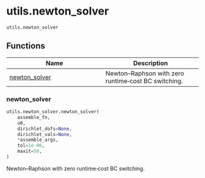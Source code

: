# utils.newton_solver { #skrom.utils.newton_solver }

`utils.newton_solver`



## Functions

| Name | Description |
| --- | --- |
| [newton_solver](#skrom.utils.newton_solver.newton_solver) | Newton–Raphson with zero runtime‐cost BC switching. |

### newton_solver { #skrom.utils.newton_solver.newton_solver }

```python
utils.newton_solver.newton_solver(
    assemble_fn,
    u0,
    dirichlet_dofs=None,
    dirichlet_vals=None,
    *assemble_args,
    tol=1e-06,
    maxit=50,
)
```

Newton–Raphson with zero runtime‐cost BC switching.